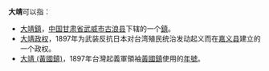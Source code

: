 '''大靖'''可以指：

*[[大靖鎮|大靖鎮]]，[[中国|中国]][[甘肃省|甘肃省]][[武威市|武威市]][[古浪县|古浪县]]下辖的一个[[鎮|鎮]]。
*[[大靖政权|大靖政权]]，1897年为武装反抗日本对台湾殖民统治发动起义而在[[嘉义县|嘉义县]]建立的一个政权。
*[[大靖_(黃國鎮)|大靖 (黃國鎮)]]，1897年台灣起義軍領袖[[黃國鎮|黃國鎮]]使用的[[年號|年號]]。

{{disambig|Cat=二字消歧義}}